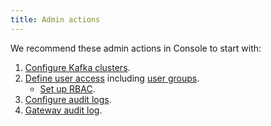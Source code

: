 ```yaml
---
title: Admin actions
---
```


We recommend these admin actions in Console to start with:

1. [Configure Kafka clusters](/guide/conduktor-in-production/admin/configure-clusters).
1. [Define user access](/guide/conduktor-in-production/admin/user-access) including [user groups](/guide/conduktor-in-production/admin/user-access/map-external-groups).
    - [Set up RBAC](/guide/conduktor-in-production/admin/set-up-rbac).
1. [Configure audit logs](/guide/conduktor-in-production/admin/audit-logs).
1. [Gateway audit log](/guide/conduktor-in-production/admin/gw-audit-logs).